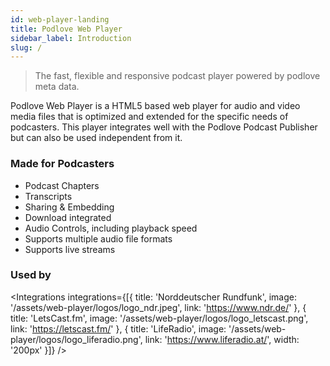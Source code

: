 ```yaml
---
id: web-player-landing
title: Podlove Web Player
sidebar_label: Introduction
slug: /
---
```



> The fast, flexible and responsive podcast player powered by podlove meta data.

Podlove Web Player is a HTML5 based web player for audio and video media files that is optimized and extended for the specific needs of podcasters. This player integrates well with the Podlove Podcast Publisher but can also be used independent from it.

### Made for Podcasters

* Podcast Chapters
* Transcripts
* Sharing & Embedding
* Download integrated
* Audio Controls, including playback speed
* Supports multiple audio file formats
* Supports live streams

### Used by

<Integrations integrations={[{
    title: 'Norddeutscher Rundfunk',
    image: '/assets/web-player/logos/logo_ndr.jpeg',
    link: 'https://www.ndr.de/'
}, {
    title: 'LetsCast.fm',
    image: '/assets/web-player/logos/logo_letscast.png',
    link: 'https://letscast.fm/'
}, {
    title: 'LifeRadio',
    image: '/assets/web-player/logos/logo_liferadio.png',
    link: 'https://www.liferadio.at/',
    width: '200px'
}]} />